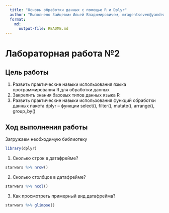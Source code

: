 ```yaml
---
  title: "Основы обработки данных с помощью R и Dplyr"
  author: "Выполнено Зайцевым Ильей Владимировичем, mragentseven@yandex.ru"
  format: 
    md: 
      output-file: README.md
---
```


# Лабораторная работа №2

## Цель работы 

1. Развить практические навыки использования языка программирования R для обработки данных
2. Закрепить знания базовых типов данных языка R
3. Развить практические навыки использования функций обработки данных пакета
dplyr – функции select(), filter(), mutate(), arrange(), group_by()

## Ход выполнения работы

Загружаем необходимую библиотеку

```r
library(dplyr)
```
 
1. Сколько строк в датафрейме?

```r
starwars %>% nrow()
```
 
2. Сколько столбцов в датафрейме?

```r
starwars %>% ncol()
```
3. Как просмотреть примерный вид датафрейма?
  
```r
starwars %>% glimpse()
```




